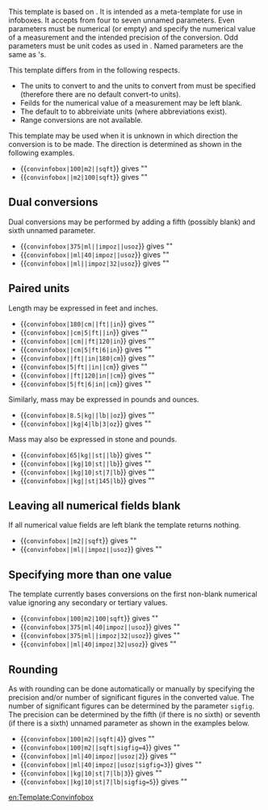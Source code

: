<includeonly><!-- 在這裡加入模板的保護標識 -->{{high-use|9800}}</includeonly><noinclude>{{template doc page viewed directly}}</noinclude>
<!-- 在本行下編輯模板說明 -->
This template is based on {{tl|convert}}.  It is intended as a meta-template for use in infoboxes.  It accepts from four to seven unnamed parameters.  Even parameters must be numerical (or empty) and specify the numerical value of a measurement and the intended precision of the conversion.  Odd parameters must be unit codes as used in {{tlf|convert}}.  Named parameters are the same as {{tlf|convert}}'s.

This template differs from {{tlf|convert}} in the following respects.

*The units to convert to and the units to convert from must be specified (therefore there are no default convert-to units).
*Feilds for the numerical value of a measurement may be left blank.
*The default to to abbreiviate units (where abbreviations exist).
*Range conversions are not available.

This template may be used when it is unknown in which direction the conversion is to be made.  The direction is determined as shown in the following examples.

*{{<code>convinfobox|100|m2||sqft</code>}} gives "{{convinfobox|100|m2||sqft}}"
*{{<code>convinfobox||m2|100|sqft</code>}} gives "{{convinfobox||m2|100|sqft}}"

==Dual conversions==
Dual conversions may be performed by adding a fifth (possibly blank) and sixth unnamed parameter.

*{{<code>convinfobox|375|ml||impoz||usoz</code>}} gives "{{convinfobox|375|ml||impoz||usoz}}"
*{{<code>convinfobox||ml|40|impoz||usoz</code>}} gives "{{convinfobox||ml|40|impoz||usoz}}"
*{{<code>convinfobox||ml||impoz|32|usoz</code>}} gives "{{convinfobox||ml||impoz|32|usoz}}"

==Paired units==
Length may be expressed in feet and inches.  

*{{<code>convinfobox|180|cm||ft||in</code>}} gives "{{convinfobox|180|cm||ft||in}}"
*{{<code>convinfobox||cm|5|ft||in</code>}} gives "{{convinfobox||cm|5|ft||in}}"
*{{<code>convinfobox||cm||ft|120|in</code>}} gives "{{convinfobox||cm||ft|120|in}}"
*{{<code>convinfobox||cm|5|ft|6|in</code>}} gives "{{convinfobox||cm|5|ft|6|in}}"
*{{<code>convinfobox||ft||in|180|cm</code>}} gives "{{convinfobox||ft||in|180|cm}}"
*{{<code>convinfobox|5|ft||in||cm</code>}} gives "{{convinfobox|5|ft||in||cm}}"
*{{<code>convinfobox||ft|120|in||cm</code>}} gives "{{convinfobox||ft|120|in||cm}}"
*{{<code>convinfobox|5|ft|6|in||cm</code>}} gives "{{convinfobox|5|ft|6|in||cm}}"

Similarly, mass may be expressed in pounds and ounces.

*{{<code>convinfobox|8.5|kg||lb||oz</code>}} gives "{{convinfobox|8.5|kg||lb||oz}}"
*{{<code>convinfobox||kg|4|lb|3|oz</code>}} gives "{{convinfobox||kg|4|lb|3|oz}}"

Mass may also be expressed in stone and pounds.

*{{<code>convinfobox|65|kg||st||lb</code>}} gives "{{convinfobox|65|kg||st||lb}}"
*{{<code>convinfobox||kg|10|st||lb</code>}} gives "{{convinfobox||kg|10|st||lb}}"
*{{<code>convinfobox||kg|10|st|7|lb</code>}} gives "{{convinfobox||kg|10|st|7|lb}}"
*{{<code>convinfobox||kg||st|145|lb</code>}} gives "{{convinfobox||kg||st|145|lb}}"

==Leaving all numerical fields blank==
If all numerical value fields are left blank the template returns nothing.

*{{<code>convinfobox||m2||sqft</code>}} gives "{{convinfobox||m2||sqft}}"
*{{<code>convinfobox||ml||impoz||usoz</code>}} gives "{{convinfobox||ml||impoz||usoz}}"

==Specifying more than one value==
The template currently bases conversions on the first non-blank numerical value ignoring any secondary or tertiary values.

*{{<code>convinfobox|100|m2|100|sqft</code>}} gives "{{convinfobox|100|m2|100|sqft}}"
*{{<code>convinfobox|375|ml|40|impoz||usoz</code>}} gives "{{convinfobox|375|ml|40|impoz||usoz}}"
*{{<code>convinfobox|375|ml||impoz|32|usoz</code>}} gives "{{convinfobox|375|ml||impoz|32|usoz}}"
*{{<code>convinfobox||ml|40|impoz|32|usoz</code>}} gives "{{convinfobox||ml|40|impoz|32|usoz}}"

==Rounding==
As with {{tlf|convert}} rounding can be done automatically or manually by specifying the precision and/or number of significant figures in the converted value.  The number of significant figures can be determined by the parameter <code>sigfig</code>.  The precision can be determined by the fifth (if there is no sixth) or seventh (if there is a sixth) unnamed parameter as shown in the examples below.

*{{<code>convinfobox|100|m2||sqft|4</code>}} gives "{{convinfobox|100|m2||sqft|4}}"
*{{<code>convinfobox|100|m2||sqft|sigfig=4</code>}} gives "{{convinfobox|100|m2||sqft|sigfig=4}}"
*{{<code>convinfobox||ml|40|impoz||usoz|2</code>}} gives "{{convinfobox||ml|40|impoz||usoz|2}}"
*{{<code>convinfobox||ml|40|impoz||usoz|sigfig=3</code>}} gives "{{convinfobox||ml|40|impoz||usoz|sigfig=3}}"
*{{<code>convinfobox||kg|10|st|7|lb|3</code>}} gives "{{convinfobox||kg|10|st|7|lb|3}}"
*{{<code>convinfobox||kg|10|st|7|lb|sigfig=5</code>}} gives "{{convinfobox||kg|10|st|7|lb|sigfig=5}}"

<includeonly>

<!-- ADD CATEGORIES BELOW THIS LINE -->
[[Category:类换算模板|{{SUBPAGENAME}}]]
[[Category:模板Convinfobox的次级模板| ]]
<!-- ADD INTERWIKIS BELOW THIS LINE -->
[[en:Template:Convinfobox]]
</includeonly>